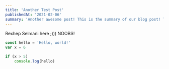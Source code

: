 ```yaml
---
title: 'Another Test Post'
publishedAt: '2021-02-06'
summary: 'Another awesome post! This is the summary of our blog post! This is the summary of our blog post! This is the summary of our blog post!'
---
```


Rexhep Selmani here ;))) NOOBS!

```javascript:hello.js
const hello = 'Hello, world!'
var x = 6

if (x > 5)
    console.log(hello)
```